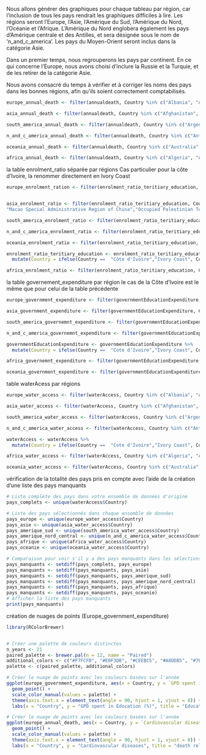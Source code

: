 
Nous allons générer des graphiques pour chaque tableau par région, car l'inclusion de tous les pays rendrait les graphiques difficiles à lire. Les régions seront l'Europe, l'Asie, l'Amérique du Sud, l'Amérique du Nord, l'Océanie et l'Afrique. L'Amérique du Nord englobera également les pays d'Amérique centrale et des Antilles, et sera désignée sous le nom de 'n_and_c_america'. Les pays du Moyen-Orient seront inclus dans la catégorie Asie.

Dans un premier temps, nous regrouperons les pays par continent. En ce qui concerne l'Europe, nous avons choisi d'inclure la Russie et la Turquie, et de les retirer de la catégorie Asie.

Nous avons consacré du temps à vérifier et à corriger les noms des pays dans les bonnes régions, afin qu'ils soient correctement comptabilisés. 
```r
europe_annual_death <- filter(annualdeath, Country %in% c("Albania", "Andorra", "Austria", "Belarus", "Belgium", "Bosnia and Herzegovina", "Bulgaria", "Croatia", "Cyprus", "Czechia" , "Denmark", "Estonia", "Finland", "France", "Germany", "Greece","Greenland", "Hungary", "Iceland", "Ireland", "Italy", "Latvia", "Liechtenstein", "Lithuania", "Luxembourg", "Malta", "Moldova", "Monaco", "Montenegro", "Netherlands", "North Macedonia", "Norway", "Poland", "Portugal", "Romania", "Russia", "San Marino", "Serbia", "Slovakia", "Slovenia", "Spain", "Sweden", "Switzerland", "Turkey", "Ukraine", "United Kingdom", "Vatican City"))

asia_annual_death <- filter(annualdeath, Country %in% c("Afghanistan", "Armenia", "Azerbaijan", "Bahrain", "Bangladesh", "Bhutan", "Brunei", "Cambodia", "China", "Cyprus", "Georgia", "India", "Indonesia", "Iran", "Iraq", "Israel", "Japan", "Jordan", "Kazakhstan", "Kuwait", "Kyrgyzstan", "Laos", "Lebanon", "Malaysia", "Maldives", "Mongolia", "Myanmar", "Nepal", "North Korea", "Oman", "Pakistan", "Palestine", "Philippines", "Qatar", "Saudi Arabia", "Singapore", "South Korea", "Sri Lanka", "Syria", "Tajikistan","Taiwan", "Thailand", "East Timor", "Turkmenistan", "United Arab Emirates", "Uzbekistan", "Vietnam", "Yemen"))

south_america_annual_death <- filter(annualdeath, Country %in% c("Argentina", "Bolivia", "Brazil", "Chile", "Colombia", "Ecuador", "Guyana", "Paraguay", "Peru", "Suriname", "Uruguay", "Venezuela"))

n_and_c_america_annual_death <- filter(annualdeath, Country %in% c("Antigua and Barbuda", "Bahamas", "Barbados", "Belize", "Canada", "Costa Rica", "Cuba", "Dominica", "Dominican Republic", "El Salvador", "Grenada", "Guatemala", "Haiti", "Honduras", "Jamaica", "Mexico", "Nicaragua", "Panama", "Saint Kitts and Nevis", "Saint Lucia", "Saint Vincent and the Grenadines", "Trinidad and Tobago", "United States","Bermuda","Puerto Rico", "United States Virgin Islands"))

oceania_annual_death <- filter(annualdeath, Country %in% c("Australia", "Fiji", "Kiribati", "Marshall Islands", "Micronesia (country)", "Nauru", "New Zealand", "Palau", "Papua New Guinea", "Samoa", "Solomon Islands", "Tonga", "Tuvalu", "Vanuatu","American Samoa", "Guam", "Northern Mariana Islands","Cook Islands", "Niue", "Tokelau"))

africa_annual_death <- filter(annualdeath, Country %in% c("Algeria", "Angola", "Benin", "Botswana", "Burkina Faso", "Burundi", "Cape Verde", "Cameroon", "Central African Republic", "Chad", "Comoros", "Democratic Republic of Congo", "Congo", "Djibouti", "Egypt", "Equatorial Guinea", "Eritrea", "Eswatini", "Ethiopia", "Gabon", "Gambia", "Ghana", "Guinea", "Guinea-Bissau","Cote d'Ivoire", "Kenya", "Lesotho", "Liberia", "Libya", "Madagascar", "Malawi", "Mali", "Mauritania", "Mauritius", "Morocco", "Mozambique", "Namibia", "Niger", "Nigeria", "Rwanda", "Sao Tome and Principe", "Senegal", "Seychelles", "Sierra Leone", "Somalia", "South Africa", "South Sudan", "Sudan", "Tanzania", "Togo", "Tunisia", "Uganda", "Zambia", "Zimbabwe"))

```

la table enrolment_ratio séparée par régions
Cas particulier pour la côte d'Ivoire, la renommer directement en Ivory Coast
```r
europe_enrolment_ration <- filter(enrolment_ratio_teritiary_education, Country %in% c("Albania", "Andorra", "Austria", "Belarus", "Belgium", "Bosnia and Herzegovina", "Bulgaria", "Croatia", "Cyprus", "Czech Republic", "Denmark", "Estonia", "Finland", "France","Germany", "Greece", "Hungary", "Iceland", "Ireland", "Italy", "Latvia", "Liechtenstein", "Lithuania", "Luxembourg", "Malta", "Moldova", "Monaco", "Montenegro", "Netherlands", "The former Yugoslav Republic of Macedonia", "Norway", "Poland", "Portugal", "Romania", "Russian Federation", "San Marino", "Serbia", "Slovakia", "Slovenia", "Spain", "Sweden", "Switzerland","Turkey", "Ukraine", "United Kingdom", "Vatican City", "Gibraltar", "United Kingdom of Great Britain and Northern Ireland"))


asia_enrolment_ratio <- filter(enrolment_ratio_teritiary_education, Country %in% c("Afghanistan", "Armenia", "Azerbaijan", "Bahrain", "Bangladesh", "Bhutan", "Brunei Darussalam", "Cambodia", "China", "Cyprus", "Georgia", "India", "Indonesia", "Iran", "Iraq", "Israel", "Japan", "Jordan", "Kazakhstan", "Kuwait", "Kyrgyzstan", "Laos", "Lebanon", "Malaysia", "Maldives", "Mongolia", "Myanmar", "Nepal","Republic of Korea", "Oman", "Pakistan", "Palestine", "Philippines", "Qatar", "Saudi Arabia", "Singapore", "South Korea", "Sri Lanka", "Syria", "Tajikistan", "Thailand", "Timor-Leste", "Turkmenistan", "United Arab Emirates", "Uzbekistan", "Viet Nam" , "Yemen", "Hong Kong Special Administrative Region of China", "Iran, Islamic Republic of", "Lao People's Democratic Republic", 
"Macao Special Administrative Region of China","Occupied Palestinian Territory"))

south_america_enrolment_ratio <- filter(enrolment_ratio_teritiary_education, Country %in% c("Argentina", "Bolivia", "Brazil", "Chile", "Colombia", "Ecuador", "Guyana", "Paraguay", "Peru", "Suriname", "Uruguay", "Venezuela (Bolivarian Republic of)"))

n_and_c_america_enrolment_ratio <- filter(enrolment_ratio_teritiary_education, Country %in% c("Antigua and Barbuda","Aruba" ,"Bahamas", "Barbados", "Belize", "Canada", "Costa Rica", "Cuba", "Dominica", "Dominican Republic", "El Salvador", "Grenada", "Guatemala","Haiti", "Honduras", "Jamaica", "Mexico", "Nicaragua", "Panama", "Saint Kitts and Nevis", "Saint Lucia", "Saint Vincent and the Grenadines", "Trinidad and Tobago", "United States of America", "Montserrat", "United States Virgin Islands"))

oceania_enrolment_ratio <- filter(enrolment_ratio_teritiary_education, Country %in% c("Australia", "Fiji", "Kiribati", "Marshall Islands", "Micronesia (country)", "Nauru", "New Zealand", "Palau", "Papua New Guinea", "Samoa", "Solomon Islands", "Tonga", "Tuvalu", "Vanuatu", "American Samoa", "Cook Islands", "Niue", "Tokelau"))

enrolment_ratio_teritiary_education <- enrolment_ratio_teritiary_education %>%
  mutate(Country = ifelse(Country ==  "Côte d'Ivoire","Ivory Coast", Country))

africa_enrolment_ratio <- filter(enrolment_ratio_teritiary_education, Country %in% c("Algeria", "Angola", "Benin", "Botswana", "Burkina Faso", "Burundi", "Cameroon", "Central African Republic", "Chad", "Comoros", "Democratic Republic of the Congo", "Djibouti", "Egypt", "Equatorial Guinea", "Eritrea", "Eswatini", "Ethiopia", "Gabon", "Gambia", "Ghana", "Guinea", "Guinea-Bissau", "Ivory Coast", "Kenya", "Lesotho", "Liberia", "Libya", "Madagascar", "Malawi", "Mali", "Mauritania", "Mauritius", "Morocco", "Mozambique", "Namibia", "Niger", "Nigeria", "Rwanda", "Sao Tome and Principe", "Senegal", "Seychelles", "Sierra Leone", "Somalia", "South Africa", "South Sudan", "Sudan", "Tanzania", "Togo", "Tunisia", "Uganda", "Zambia", "Zimbabwe", "Cape Verde", "Congo", "Libyan Arab Jamahiriya", "Swaziland", "Syrian Arab Republic", "United Republic of Tanzania"))

```

la table governement_expenditure par région
le cas de la Côte d'Ivoire est le même que pour celui de la table précédente
```r
europe_government_expenditure <- filter(governmentEducationExpenditure, Country %in% c("Albania", "Andorra", "Austria", "Belarus", "Belgium", "Bosnia and Herzegovina", "Bulgaria", "Croatia", "Cyprus","Czechia", "Denmark", "Estonia", "Finland", "France", "Germany", "Greece", "Hungary", "Iceland", "Ireland", "Italy", "Latvia", "Liechtenstein", "Lithuania", "Luxembourg", "Malta", "Moldova", "Monaco", "Montenegro", "Netherlands", "North Macedonia", "Norway", "Poland", "Portugal", "Romania", "Russia", "San Marino", "Serbia", "Slovakia", "Slovenia", "Spain", "Sweden", "Switzerland", "Turkey", "Ukraine", "United Kingdom", "Vatican City"))

asia_government_expenditure <- filter(governmentEducationExpenditure, Country %in% c("Afghanistan", "Armenia", "Azerbaijan", "Bahrain", "Bangladesh", "Bhutan", "Brunei", "Cambodia", "China", "Cyprus", "Georgia", "India", "Indonesia", "Iran", "Iraq", "Israel", "Japan", "Jordan", "Kazakhstan", "Kuwait", "Kyrgyzstan", "Laos", "Lebanon", "Malaysia", "Maldives", "Mongolia", "Myanmar", "Nepal", "North Korea", "Oman", "Pakistan", "Palestine", "Philippines", "Qatar", "Saudi Arabia", "Singapore", "South Korea", "Sri Lanka", "Syria", "Tajikistan", "Thailand", "Timor-Leste", "Turkmenistan", "United Arab Emirates", "Uzbekistan", "Vietnam", "Yemen","Hong Kong", "Macao" )) 

south_america_governemnt_expenditure <- filter(governmentEducationExpenditure, Country %in% c("Argentina", "Bolivia", "Brazil", "Chile", "Colombia", "Ecuador", "Guyana", "Paraguay", "Peru", "Suriname", "Uruguay", "Venezuela"))

n_and_c_america_governemnt_expenditure <- filter(governmentEducationExpenditure, Country %in% c("Antigua and Barbuda","Aruba" , "Bahamas", "Barbados","Bermuda", "Belize","British Virgin Islands", "Canada", "Costa Rica", "Cuba", "Dominica", "Dominican Republic", "El Salvador", "Grenada", "Guatemala", "Haiti", "Honduras", "Jamaica", "Mexico", "Nicaragua", "Panama", "Saint Kitts and Nevis", "Saint Lucia", "Saint Vincent and the Grenadines", "Trinidad and Tobago", "United States"))

governmentEducationExpenditure <- governmentEducationExpenditure %>%
  mutate(Country = ifelse(Country ==  "Cote d'Ivoire","Ivory Coast", Country))

africa_governemnt_expenditure <- filter(governmentEducationExpenditure, Country %in% c("Algeria", "Angola", "Benin", "Botswana", "Burkina Faso", "Burundi", "Cape Verde", "Cameroon", "Central African Republic", "Chad", "Comoros", "Democratic Republic of Congo", "Congo", "Djibouti", "Egypt", "Equatorial Guinea", "Eritrea", "Eswatini", "Ethiopia", "Gabon", "Gambia", "Ghana", "Guinea", "Guinea-Bissau", "Ivory Coast", "Kenya", "Lesotho", "Liberia", "Libya", "Madagascar", "Malawi", "Mali", "Mauritania", "Mauritius", "Morocco", "Mozambique", "Namibia", "Niger", "Nigeria", "Rwanda", "Sao Tome and Principe", "Senegal", "Seychelles", "Sierra Leone", "Somalia", "South Africa", "South Sudan", "Sudan", "Tanzania", "Togo", "Tunisia", "Uganda", "Zambia", "Zimbabwe"))

oceania_government_expenditure <- filter(governmentEducationExpenditure, Country %in% c("Australia", "Fiji", "Kiribati", "Marshall Islands", "Micronesia (country)", "Nauru", "New Zealand", "Palau", "Papua New Guinea", "Samoa", "Solomon Islands", "Tonga", "Tuvalu", "Vanuatu", "American Samoa", "Cook Islands", "Niue", "Tokelau"))
```

table waterAcess par régions
```r
europe_water_access <- filter(waterAccess, Country %in% c("Albania", "Andorra", "Austria", "Belarus", "Belgium", "Bosnia and Herzegovina", "Bulgaria", "Croatia", "Cyprus", "Czechia" , "Denmark", "Estonia", "Finland", "France", "Germany", "Greece","Greenland", "Hungary", "Iceland", "Ireland", "Italy", "Latvia", "Liechtenstein", "Lithuania", "Luxembourg", "Malta", "Moldova", "Monaco", "Montenegro", "Netherlands", "North Macedonia", "Norway", "Poland", "Portugal", "Romania", "Russia", "San Marino", "Serbia", "Slovakia", "Slovenia", "Spain", "Sweden", "Switzerland", "Turkey", "Ukraine", "United Kingdom", "Vatican City"))

asia_water_access <- filter(waterAccess, Country %in% c("Afghanistan", "Armenia", "Azerbaijan", "Bahrain", "Bangladesh", "Bhutan", "Brunei", "Cambodia", "China", "Cyprus", "Georgia", "India", "Indonesia", "Iran", "Iraq", "Israel", "Japan", "Jordan", "Kazakhstan", "Kuwait", "Kyrgyzstan", "Laos", "Lebanon", "Malaysia", "Maldives", "Mongolia", "Myanmar", "Nepal", "North Korea", "Oman", "Pakistan", "Palestine", "Philippines", "Qatar", "Saudi Arabia", "Singapore", "South Korea", "Sri Lanka", "Syria", "Tajikistan", "Thailand", "Timor-Leste", "Turkmenistan", "United Arab Emirates", "Uzbekistan", "Vietnam", "Yemen","Hong Kong", "Macao" ))

south_america_water_access <- filter(waterAccess, Country %in% c("Argentina", "Bolivia", "Brazil", "Chile", "Colombia", "Ecuador", "Guyana", "Paraguay", "Peru", "Suriname", "Uruguay", "Venezuela"))

n_and_c_america_water_access <- filter(waterAccess, Country %in% c("Antigua and Barbuda","Aruba" , "Bahamas", "Barbados","Bermuda", "Belize","British Virgin Islands", "Canada", "Costa Rica", "Cuba", "Dominica", "Dominican Republic", "El Salvador", "Grenada", "Guatemala", "Haiti", "Honduras", "Jamaica", "Mexico", "Nicaragua", "Panama", "Saint Kitts and Nevis", "Saint Lucia", "Saint Vincent and the Grenadines", "Trinidad and Tobago", "United States", "Puerto Rico" ))

waterAccess <- waterAccess %>%
  mutate(Country = ifelse(Country ==  "Cote d'Ivoire","Ivory Coast", Country))

africa_water_access <- filter(waterAccess, Country %in% c("Algeria", "Angola", "Benin", "Botswana", "Burkina Faso", "Burundi", "Cape Verde", "Cameroon", "Central African Republic", "Chad", "Comoros", "Democratic Republic of Congo", "Congo", "Djibouti", "Egypt", "Equatorial Guinea", "Eritrea", "Eswatini", "Ethiopia", "Gabon", "Gambia", "Ghana", "Guinea", "Guinea-Bissau", "Ivory Coast", "Kenya", "Lesotho", "Liberia", "Libya", "Madagascar", "Malawi", "Mali", "Mauritania", "Mauritius", "Morocco", "Mozambique", "Namibia", "Niger", "Nigeria", "Rwanda", "Sao Tome and Principe", "Senegal", "Seychelles", "Sierra Leone", "Somalia", "South Africa", "South Sudan", "Sudan", "Tanzania", "Togo", "Tunisia", "Uganda", "Zambia", "Zimbabwe"))

oceania_water_access <- filter(waterAccess, Country %in% c("Australia", "Fiji", "Kiribati", "Marshall Islands", "Micronesia (country)", "Nauru", "New Zealand", "Palau", "Papua New Guinea", "Samoa", "Solomon Islands", "Tonga", "Tuvalu", "Vanuatu", "American Samoa", "Cook Islands", "Niue", "Tokelau"))
```

vérification de la totalité des pays pris en compte avec l'aide de la création d'une liste des pays manquants
```r
# Liste complète des pays dans votre ensemble de données d'origine
pays_complets <- unique(waterAccess$Country)

# Liste des pays sélectionnés dans chaque ensemble de données
pays_europe <- unique(europe_water_access$Country)
pays_asie <- unique(asia_water_access$Country)
pays_amerique_sud <- unique(south_america_water_access$Country)
pays_amerique_nord_central <- unique(n_and_c_america_water_access$Country)
pays_afrique <- unique(africa_water_access$Country)
pays_oceanie <- unique(oceania_water_access$Country)

# Comparaison pour voir s'il y a des pays manquants dans les sélections
pays_manquants <- setdiff(pays_complets, pays_europe)
pays_manquants <- setdiff(pays_manquants, pays_asie)
pays_manquants <- setdiff(pays_manquants, pays_amerique_sud)
pays_manquants <- setdiff(pays_manquants, pays_amerique_nord_central)
pays_manquants <- setdiff(pays_manquants, pays_afrique)
pays_manquants <- setdiff(pays_manquants, pays_oceanie)
# Afficher la liste des pays manquants
print(pays_manquants)
```

création de nuages de points (Europe_government_expenditure)



```r
library(RColorBrewer)


# Créer une palette de couleurs distinctes
n_years <- 21
paired_palette <- brewer.pal(n = 12, name = "Paired")
additional_colors <- c("#F7FCF0", "#E0F3DB", "#CEEBC5", "#A8DDB5", "#7BCCC4", "#4EB3D3", "#2B8CBE", "#0868AC", "#084081")
palette <- c(paired_palette, additional_colors)

# Créer le nuage de points avec les couleurs basées sur l'année
ggplot(europe_government_expenditure, aes(x = Country, y = `GPD spent in Education (%)`, color = factor(Year))) +
  geom_point() +
  scale_color_manual(values = palette) +
  theme(axis.text.x = element_text(angle = 90, hjust = 1, vjust = 0)) +
  labs(x = "Country", y = "GPD spent in Education (%)", title = "Education Expenditure in Europe", color = "Year")

```

```r

# Créer le nuage de points avec les couleurs basées sur l'année
ggplot(europe_annual_death, aes(x = Country, y = `Cardiovascular diseases`/1000, color = factor(Year))) +
  geom_point() +
  scale_color_manual(values = palette) +
  theme(axis.text.x = element_text(angle = 90, hjust = 1, vjust = 0)) +
  labs(x = "Country", y = "Cardiovascular diseases", title = "death related to cardiovascular diseases in Europe", color = "Year")

```